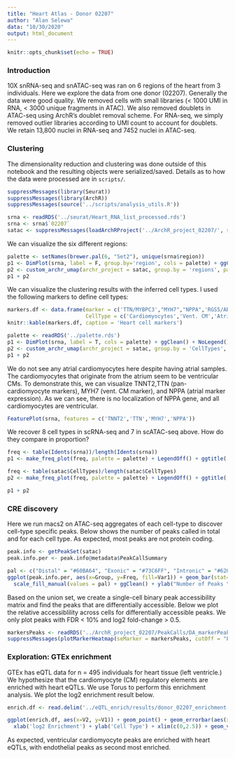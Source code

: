 ```yaml
---
title: "Heart Atlas - Donor 02207"
author: "Alan Selewa"
data: "10/30/2020"
output: html_document
---
```


```r
knitr::opts_chunk$set(echo = TRUE)
```

### Introduction

10X snRNA-seq and snATAC-seq was ran on 6 regions of the heart from 3 individuals. Here we explore the data from one donor (02207). Generally the data were good quality. We removed cells with small libraries (< 1000 UMI in RNA, < 3000 unique fragments in ATAC). We also removed doublets in ATAC-seq using ArchR's doublet removal scheme. For RNA-seq, we simply removed outlier libraries according to UMI count to account for doublets. We retain 13,800 nuclei in RNA-seq and 7452 nuclei in ATAC-seq.

### Clustering

The dimensionality reduction and clustering was done outside of this notebook and the resulting objects were serialized/saved. Details as to how the data were processed are in `scripts/`.

```r
suppressMessages(library(Seurat))
suppressMessages(library(ArchR))
suppressMessages(source('../scripts/analysis_utils.R'))

srna <- readRDS('../seurat/Heart_RNA_list_processed.rds')
srna <- srna$`02207`
satac <- suppressMessages(loadArchRProject('../ArchR_project_02207/', showLogo = F))
```

We can visualize the six different regions:

```r
palette <- setNames(brewer.pal(6, "Set2"), unique(srna$region))
p1 <- DimPlot(srna, label = F, group.by='region', cols = palette) + ggClean() + ggtitle('scRNA-seq')
p2 <- custom_archr_umap(archr_project = satac, group.by = 'regions', palette = palette, legend = F, label = F, pt.size = 0.05) + ggtitle('scATAC-seq')
p1 + p2
```


We can visualize the clustering results with the inferred cell types. I used the following markers to define cell types: 

```r
markers.df <- data.frame(marker = c('TTN/MYBPC3',"MYH7","NPPA",'RGS5/ABCC9','MYH11/TAGLN','DCN/PDGFRA','PECAM1/VWF','PLP1','CDA8/LCK','CD14/FOLR2'),
                         CellType = c('Cardiomyocytes','Vent. CM','Atrial CM','Pericyte','Smooth Muscle','Fibroblast','Endothelial','Neuronal','Lymphoid','Myeloid'))
knitr::kable(markers.df, caption = 'Heart cell markers')
```


```r
palette <- readRDS('../palette.rds')
p1 <- DimPlot(srna, label = T, cols = palette) + ggClean() + NoLegend() + ggtitle('scRNA-seq')
p2 <- custom_archr_umap(archr_project = satac, group.by = 'CellTypes', palette = palette, legend = F, label = T) + ggtitle('scATAC-seq')
p1 + p2
```

We do not see any atrial cardiomyocytes here despite having atrial samples. The cardiomyocytes that originate from the atrium seem to be ventricular CMs. To demonstrate this, we can visualize TNNT2,TTN (pan-cardiomyocyte markers), MYH7 (vent. CM marker), and NPPA (atrial marker expression). As we can see, there is no localization of NPPA gene, and all cardiomyocytes are ventricular.

```r
FeaturePlot(srna, features = c('TNNT2','TTN','MYH7','NPPA'))
```

We recover 8 cell types in scRNA-seq and 7 in scATAC-seq above. How do they compare in proportion?

```r
freq <- table(Idents(srna))/length(Idents(srna))
p1 <- make_freq_plot(freq, palette = palette) + LegendOff() + ggtitle('scRNA-seq')

freq <- table(satac$CellTypes)/length(satac$CellTypes)
p2 <- make_freq_plot(freq, palette = palette) + LegendOff() + ggtitle('scATAC-seq')

p1 + p2
```

### CRE discovery

Here we run macs2 on ATAC-seq aggregates of each cell-type to discover cell-type specific peaks. Below shows the number of peaks called in total and for each cell type. As expected, most peaks are not protein coding.

```r
peak.info <- getPeakSet(satac)
peak.info.per <- peak.info@metadata$PeakCallSummary

pal <- c("Distal" = "#60BA64", "Exonic" = "#73C6FF", "Intronic" = "#620FA3", "Promoter" = "#FFC554")
ggplot(peak.info.per, aes(x=Group, y=Freq, fill=Var1)) + geom_bar(stat='identity') + labs(fill='') +
  scale_fill_manual(values = pal) + ggClean() + ylab("Number of Peaks \n (10^3)")
```

Based on the union set, we create a single-cell binary peak accessibility matrix and find the peaks that are differentially accessible. Below we plot the relative accessiblility across cells for differentially accessible peaks. We only plot peaks with FDR < 10% and log2 fold-change > 0.5. 

```r
markersPeaks <- readRDS('../ArchR_project_02207/PeakCalls/DA_markerPeaks.rds')
suppressMessages(plotMarkerHeatmap(seMarker = markersPeaks, cutOff = "FDR <= 0.1 & Log2FC >= 0.5", transpose = TRUE))
```


### Exploration: GTEx enrichment

GTEx has eQTL data for n = 495 individuals for heart tissue (left ventricle.) We hypothesize that the cardiomyocyte (CM) regulatory elements are enriched with heart eQTLs. We use Torus to perform this enrichment analysis. We plot the log2 enrichment result below. 

```r
enrich.df <- read.delim('../eQTL_enrich/results/donor_02207_enrichment.txt', header=F, sep="")

ggplot(enrich.df, aes(x=V2, y=V1)) + geom_point() + geom_errorbar(aes(xmin=V3, xmax=V4), colour="black", width=.1) + ggClean() +
  xlab('log2 Enrichment') + ylab('Cell Type') + xlim(c(0,2.5)) + geom_vline(xintercept = 0, col='red', linetype = "longdash")
```

As expected, ventricular cardiomyocyte peaks are enriched with heart eQTLs, with endothelial peaks as second most enriched. 

